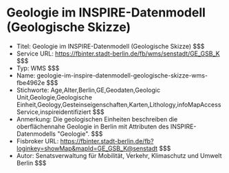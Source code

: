 # Geologie im INSPIRE-Datenmodell (Geologische Skizze)
- Titel: Geologie im INSPIRE-Datenmodell (Geologische Skizze) $$$
- Service URL: https://fbinter.stadt-berlin.de/fb/wms/senstadt/GE_GSB_K $$$
- Typ: WMS $$$
- Name: geologie-im-inspire-datenmodell-geologische-skizze-wms-fbe4962e $$$
- Stichworte: Age,Alter,Berlin,GE,Geodaten,Geologic Unit,Geologie,Geologische Einheit,Geology,Gesteinseigenschaften,Karten,Lithology,infoMapAccessService,inspireidentifiziert $$$
- Anmerkung: Die geologischen Einheiten beschreiben die oberflächennahe Geologie in Berlin mit Attributen des INSPIRE-Datenmodells "Geologie". $$$
- Fisbroker URL: https://fbinter.stadt-berlin.de/fb?loginkey=showMap&mapId=GE_GSB_K@senstadt $$$
- Autor: Senatsverwaltung für Mobilität, Verkehr, Klimaschutz und Umwelt Berlin $$$
